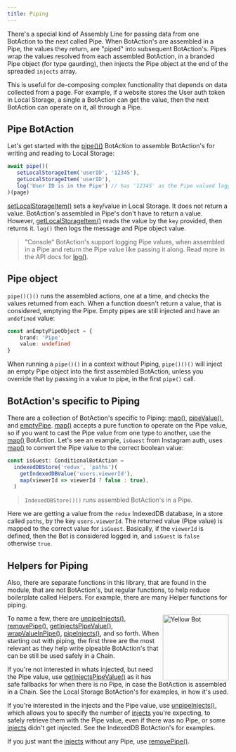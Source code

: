 ---
title: Piping
---

There's a special kind of Assembly Line for passing data from one BotAction to the next called Pipe. When BotAction's are assembled in a Pipe, the values they return, are "piped" into subsequent BotAction's. Pipes wrap the values resolved from each assembled BotAction, in a branded Pipe object (for type gaurding), then injects the Pipe object at the end of the spreaded `injects` array.

This is useful for de-composing complex functionality that depends on data collected from a page. For example, if a website stores the User auth token in Local Storage, a single a BotAction can get the value, then the next BotAction can operate on it, all through a Pipe.

## Pipe BotAction

Let's get started with the [pipe()()](/api/assembly-lines#pipe) BotAction to assemble BotAction's for writing and reading to Local Storage:
```typescript
await pipe()(
   setLocalStorageItem('userID', '12345'),
   getLocalStorageItem('userID'),
   log('User ID is in the Pipe') // has '12345' as the Pipe valued logged to console
)(page)
```
[setLocalStorageItem()](/api/local-storage#set-local-storage-item) sets a key/value in Local Storage. It does not return a value. BotAction's assembled in Pipe's don't have to return a value. However, [getLocalStorageItem()](/api/local-storage#get-local-storage-item) reads the value by the `key` provided, then returns it. `log()` then logs the message and Pipe object value.

> "Console" BotAction's support logging Pipe values, when assembled in a Pipe and return the Pipe value like passing it along. Read more in the API docs for [log()](/api/console#log).

## Pipe object
`pipe()()()` runs the assembled actions, one at a time, and checks the values returned from each. When a function doesn't return a value, that is considered, emptying the Pipe. Empty pipes are still injected and have an `undefined` value:

```typescript
const anEmptyPipeObject = {
    brand: 'Pipe',
    value: undefined
}
```
When running a `pipe()()` in a context without Piping, `pipe()()()` will inject an empty Pipe object into the first assembled BotAction, unless you override that by passing in a value to pipe, in the first `pipe()` call.

## BotAction's specific to Piping

There are a collection of BotAction's specific to Piping: [map()](/api/pipe#map), [pipeValue()](/api/pipe#pipe-value), and [emptyPipe](/api/pipe#empty-pipe). [map()](/api/pipe#map) accepts a pure function to operate on the Pipe value, so if you want to cast the Pipe value from one type to another, use the [map()](/api/pipe#map) BotAction. Let's see an example, `isGuest` from Instagram auth, uses [map()](/api/pipe#map) to convert the Pipe value to the correct boolean value:
```typescript
const isGuest: ConditionalBotAction = 
  indexedDBStore('redux', 'paths')(
    getIndexedDBValue('users.viewerId'),
    map(viewerId => viewerId ? false : true),
  )
```
> `IndexedDBStore()()` runs assembled BotAction's in a Pipe.

Here we are getting a value from the `redux` IndexedDB database, in a store called `paths`, by the key `users.viewerId`. The returned value (Pipe value) is mapped to the correct value for `isGuest`. Basically, if the `viewerId` is defined, then the Bot is considered logged in, and `isGuest` is `false` otherwise `true`.

## Helpers for Piping

Also, there are separate functions in this library, that are found in the module, that are not BotAction's, but regular functions, to help reduce boilerplate called Helpers. For example, there are many Helper functions for piping.

<img src="/yellow_bot.PNG" alt="Yellow Bot" width="150px" align="right" />

To name a few, there are [unpipeInjects()](/api/pipe#unpipeinjects), [removePipe()](/api/pipe#removepipe), [getInjectsPipeValue()](/api/pipe#getinjectspipevalue), [wrapValueInPipe()](/api/pipe#wrapvalueinpipe), [pipeInjects()](/api/pipe#pipeinjects), and so forth. When starting out with piping, the first three are the most relevant as they help write pipeable BotAction's that can be still be used safely in a Chain.

If you're not interested in whats injected, but need the Pipe value, use [getInjectsPipeValue()](/api/pipe#getinjectspipevalue) as it has safe fallbacks for when there is no Pipe, in case the BotAction is assembled in a Chain. See the Local Storage BotAction's for examples, in how it's used.

If you're interested in the injects and the Pipe value, use [unpipeInjects()](/api/pipe#unpipeinjects), which allows you to specify the number of [injects](/advanced/injects) you're expecting, to safely retrieve them with the Pipe value, even if there was no Pipe, or some [injects](/advanced/injects) didn't get injected. See the IndexedDB BotAction's for examples.

If you just want the [injects](/advanced/injects) without any Pipe, use [removePipe()](/api/pipe#removepipe).